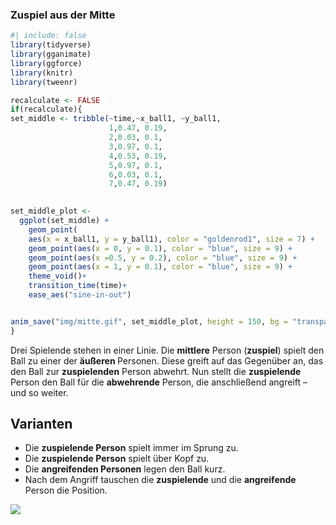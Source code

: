 ### Zuspiel aus der Mitte

```r
#| include: false
library(tidyverse)
library(gganimate)
library(ggforce)
library(knitr)
library(tweenr)

recalculate <- FALSE
if(recalculate){
set_middle <- tribble(~time,~x_ball1, ~y_ball1,
                      1,0.47, 0.19,
                      2,0.03, 0.1, 
                      3,0.97, 0.1, 
                      4,0.53, 0.19,
                      5,0.97, 0.1, 
                      6,0.03, 0.1, 
                      7,0.47, 0.19)
        

set_middle_plot <-
  ggplot(set_middle) +
    geom_point(
    aes(x = x_ball1, y = y_ball1), color = "goldenrod1", size = 7) +
    geom_point(aes(x = 0, y = 0.1), color = "blue", size = 9) +
    geom_point(aes(x =0.5, y = 0.2), color = "blue", size = 9) +
    geom_point(aes(x = 1, y = 0.1), color = "blue", size = 9) +
    theme_void()+
    transition_time(time)+
    ease_aes("sine-in-out")


anim_save("img/mitte.gif", set_middle_plot, height = 150, bg = "transparent")
}

```

Drei Spielende stehen in einer Linie. Die **mittlere** Person (**zuspiel**) spielt den Ball zu einer der **äußeren **Personen. Diese greift auf das Gegenüber an, das den Ball zur **zuspielenden** Person abwehrt. Nun stellt die **zuspielende** Person den Ball für die **abwehrende** Person, die anschließend angreift – und so weiter.  

:::{.callout-tip}  
## Varianten  
- Die **zuspielende Person** spielt immer im Sprung zu.  
- Die **zuspielende Person** spielt über Kopf zu.  
- Die **angreifenden Personen** legen den Ball kurz.  
- Nach dem Angriff tauschen die **zuspielende** und die **angreifende** Person die Position.  
:::

![](/img/mitte.gif)

